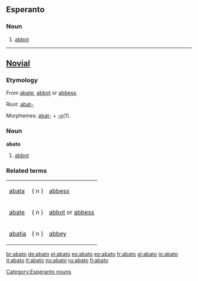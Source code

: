 ==Esperanto==

===Noun===
{{eo-noun}}

# [[abbot]]

{{Universala Vortaro}}

[[Category:Esperanto nouns]]

----

==[[Novial]]==

===Etymology===
From [[abate]],  [[abbot]] or [[abbess]].

Root: [[abat-]].

Morphemes: [[abat-]] + [[-o]](1).

===Noun===
'''abato'''

# [[abbot]]

===Related terms===
{|
|[[abata]] || { n } || [[abbess]]
|-
|[[abate]] || { n } || [[abbot]] or [[abbess]]
|-
|[[abatia]] || { n } || [[abbey]]
|}

[[br:abato]]
[[de:abato]]
[[el:abato]]
[[es:abato]]
[[eo:abato]]
[[fr:abato]]
[[gl:abato]]
[[io:abato]]
[[it:abato]]
[[lt:abato]]
[[no:abato]]
[[ru:abato]]
[[fi:abato]]